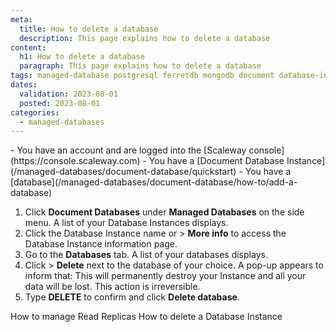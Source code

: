 ```yaml
---
meta:
  title: How to delete a database
  description: This page explains how to delete a database
content:
  h1: How to delete a database
  paragraph: This page explains how to delete a database
tags: managed-database postgresql ferretdb mongodb document database-instance
dates:
  validation: 2023-08-01
  posted: 2023-08-01
categories:
  - managed-databases
---
```



<Macro id="iam-requirements" />

<Message type="requirement">
  - You have an account and are logged into the [Scaleway console](https://console.scaleway.com)
  - You have a [Document Database Instance](/managed-databases/document-database/quickstart)
  - You have a [database](/managed-databases/document-database/how-to/add-a-database)
</Message>

1. Click **Document Databases** under **Managed Databases** on the side menu. A list of your Database Instances displays.
2. Click the Database Instance name or <Icon name="more" /> > **More info** to access the Database Instance information page.
3. Go to the **Databases** tab. A list of your databases displays.
4. Click <Icon name="more" /> > **Delete** next to the database of your choice. A pop-up appears to inform that:
    <Message type="important">
      This will permanently destroy your Instance and all your data will be lost. This action is irreversible.
    </Message>
5. Type **DELETE** to confirm and click **Delete database**.


<Navigation title="See Also">
  <PreviousButton to="/managed-databases/document-database/how-to/manage-read-replica">How to manage Read Replicas</PreviousButton>
  <NextButton to="/managed-databases/document-database/how-to/delete-a-database-instance">How to delete a Database Instance</NextButton>
</Navigation>
